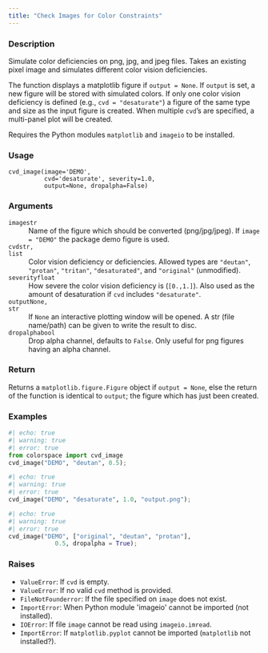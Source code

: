 ```yaml
---
title: "Check Images for Color Constraints"
---
```


### Description

Simulate color deficiencies on png, jpg, and jpeg files. Takes an existing
pixel image and simulates different color vision deficiencies.

The function displays a matplotlib figure if `output = None`.
If `output` is set, a new figure will be stored with simulated colors.
If only one color vision deficiency is defined (e.g., `cvd = "desaturate"`)
a figure of the same type and size as the input figure is created.
When multiple `cvd`'s are specified, a multi-panel plot will be created.

Requires the Python modules `matplotlib` and `imageio` to be installed.

### Usage

<pre><code class='language-python'>cvd_image(image=&#x27;DEMO&#x27;,<br/>          cvd=&#x27;desaturate&#x27;, severity=1.0,<br/>          output=None, dropalpha=False)</code></pre>

### Arguments

<dl class="pyp-list param-list">
  <dt style = "white-space: nowrap; font-family: monospace; vertical-align: top">
   <code id="colorspace.cvd_image.cvd_image:image">image</code><code class="argument-class">str</code>
  </dt>
 <dd>Name of the figure which should be converted
(png/jpg/jpeg). If `image = "DEMO"` the package demo figure is used.</dd>
  <dt style = "white-space: nowrap; font-family: monospace; vertical-align: top">
   <code id="colorspace.cvd_image.cvd_image:cvd">cvd</code><code class="argument-class">str, list</code>
  </dt>
 <dd>Color vision deficiency or deficiencies. Allowed types are
`"deutan"`, `"protan"`, `"tritan"`, `"desaturated"`,
and `"original"` (unmodified).</dd>
  <dt style = "white-space: nowrap; font-family: monospace; vertical-align: top">
   <code id="colorspace.cvd_image.cvd_image:severity">severity</code><code class="argument-class">float</code>
  </dt>
 <dd>How severe the color vision deficiency is
(`[0.,1.]`).  Also used as the amount of desaturation if `cvd`
includes `"desaturate"`.</dd>
  <dt style = "white-space: nowrap; font-family: monospace; vertical-align: top">
   <code id="colorspace.cvd_image.cvd_image:output">output</code><code class="argument-class">None, str</code>
  </dt>
 <dd>If `None` an interactive plotting window will
be opened. A str (file name/path) can be given to write the result
to disc.</dd>
  <dt style = "white-space: nowrap; font-family: monospace; vertical-align: top">
   <code id="colorspace.cvd_image.cvd_image:dropalpha">dropalpha</code><code class="argument-class">bool</code>
  </dt>
 <dd>Drop alpha channel, defaults to `False`.  Only
useful for png figures having an alpha channel.</dd>
</dl>

### Return

Returns a `matplotlib.figure.Figure` object if `output = None`, else
the return of the function is identical to `output`; the figure which
has just been created.

### Examples

```python
#| echo: true
#| warning: true
#| error: true
from colorspace import cvd_image
cvd_image("DEMO", "deutan", 0.5);
```

```python
#| echo: true
#| warning: true
#| error: true
cvd_image("DEMO", "desaturate", 1.0, "output.png");
```

```python
#| echo: true
#| warning: true
#| error: true
cvd_image("DEMO", ["original", "deutan", "protan"],
             0.5, dropalpha = True);
```




### Raises

<ul class="python-raises">
<li><code class="text-warning">ValueError</code>: If `cvd` is empty.
<li><code class="text-warning">ValueError</code>: If no valid `cvd` method is provided.
<li><code class="text-warning">FileNotFounderror</code>: If the file specified on `image` does not exist.
<li><code class="text-warning">ImportError</code>: When Python module &#x27;imageio&#x27; cannot be imported (not installed).
<li><code class="text-warning">IOError</code>: If file `image` cannot be read using `imageio.imread`.
<li><code class="text-warning">ImportError</code>: If `matplotlib.pyplot` cannot be imported (`matplotlib` not installed?).
</ul>

